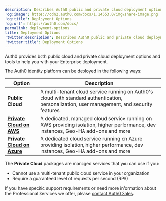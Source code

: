 ```yaml
---
description: Describes Auth0 public and private cloud deployment options.
'og:image': https://cdn2.auth0.com/docs/1.14553.0/img/share-image.png
'og:title': Deployment Options
'og:url': https://auth0.com/docs/
permalink: deployment-options
title: Deployment Options
'twitter:description': Describes Auth0 public and private cloud deployment options.
'twitter:title': Deployment Options
---
```

Auth0 provides both public cloud and private cloud deployment options and tools to help you with your Enterprise deployment.

The Auth0 identity platform can be deployed in the following ways:

<table class="table"><thead>
<tr>
<th><strong>Option</strong></th>
<th><strong>Description</strong></th>
</tr>
</thead>
<tbody>
<tr>
<td><strong>Public Cloud</strong></td>
<td>A multi-tenant cloud service running on Auth0's cloud with standard authentication, personalization, user management, and security features</td>
</tr>
<tr>
<td><a href="/docs/deploy-monitor/deploy-private-cloud/private-cloud-on-aws"><strong>Private Cloud on AWS</strong></a></td>
<td>A dedicated, managed cloud service running on AWS providing isolation, higher performance, dev instances, Geo-HA add-ons and more</td>
</tr>
<tr>
<td><a href="/docs/deploy-monitor/deploy-private-cloud/private-cloud-on-azure"><strong>Private Cloud on Azure</strong></a></td>
<td>A dedicated cloud service running on Azure providing isolation, higher performance, dev instances, Geo-HA add-ons and more</td>
</tr>
</tbody>
</table>

The **Private Cloud** packages are managed services that you can use if you:

* Cannot use a multi-tenant public cloud service in your organization
* Require a guaranteed level of requests per second (RPS)

If you have specific support requirements or need more information about the Professional Services we offer, please [contact Auth0 Sales](https://auth0.com/contact-us).